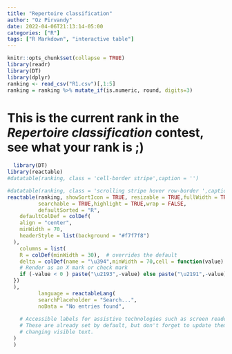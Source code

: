 ```yaml
---
title: "Repertoire classification"
author: "Oz Pirvandy"
date: 2022-04-06T21:13:14-05:00
categories: ["R"]
tags: ["R Markdown", "interactive table"]
---
```


```r
knitr::opts_chunk$set(collapse = TRUE)
library(readr)
library(DT)
library(dplyr) 
ranking <- read_csv("R1.csv")[,1:5]
ranking = ranking %>% mutate_if(is.numeric, round, digits=3)
```

# This is the current rank in the *Repertoire classification* contest, see what your rank is ;)



```r
  library(DT)
library(reactable)
#datatable(ranking, class = 'cell-border stripe',caption = '')

#datatable(ranking, class = 'scrolling stripe hover row-border ',caption = '')
reactable(ranking, showSortIcon = TRUE, resizable = TRUE,fullWidth = TRUE,
          searchable = TRUE,highlight = TRUE,wrap = FALSE, 
          defaultSorted = "R",
    defaultColDef = colDef(
    align = "center",
    minWidth = 70,
    headerStyle = list(background = "#f7f7f8")
  ),        
    columns = list(
    R = colDef(minWidth = 30),  # overrides the default
    delta = colDef(name = "\u394",minWidth = 70,cell = function(value) {
    # Render as an X mark or check mark
    if (-value < 0 ) paste("\u2193",-value) else paste("\u2191",-value)
  })
  ),
          language = reactableLang(
          searchPlaceholder = "Search...",
          noData = "No entries found",
          
    # Accessible labels for assistive technologies such as screen readers.
    # These are already set by default, but don't forget to update them when
    # changing visible text.
  )
  )
```


